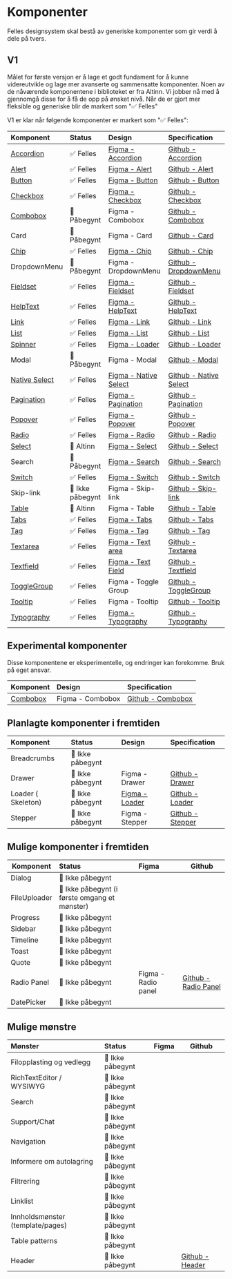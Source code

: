 
<Meta title='Oversikt' />

# Komponenter

Felles designsystem skal bestå av generiske komponenter som gir verdi å dele på tvers.

## V1

Målet for første versjon er å lage et godt fundament for å kunne videreutvikle og lage mer avanserte og sammensatte komponenter.
Noen av de nåværende komponentene i biblioteket er fra Altinn. Vi jobber nå med å gjennomgå disse for å få de opp på ønsket nivå. Når de er gjort mer fleksible og generiske blir de markert som "✅ Felles"

V1 er klar når følgende komponenter er markert som "✅ Felles":

| Komponent                                         | Status           | Design                                                                                                                                                        | Specification                                                               |
| :------------------------------------------------ | :--------------- | :------------------------------------------------------------------------------------------------------------------------------------------------------------ | :-------------------------------------------------------------------------- |
| [Accordion](/docs/felles-accordion--docs)         | ✅ Felles        | [Figma - Accordion](https://www.figma.com/file/vpM9dqqQPHqU6ogfKp5tlr/Felles-komponenter?node-id=13134%3A99489&t=q8n4mcOmllKbfppi-1)                          | [Github - Accordion](https://github.com/digdir/designsystem/issues/75)      |
| [Alert](/docs/felles-alert--docs)                 | ✅ Felles        | [Figma - Alert](https://www.figma.com/file/vpM9dqqQPHqU6ogfKp5tlr/Felles-komponenter?node-id=6801%3A29775&t=q8n4mcOmllKbfppi-1)                               | [Github - Alert](https://github.com/digdir/designsystem/issues/78)          |
| [Button](/docs/felles-button--docs)               | ✅ Felles        | [Figma - Button](https://www.figma.com/file/vpM9dqqQPHqU6ogfKp5tlr/Felles-komponenter?type=design&node-id=16157%3A48501&mode=design&t=qezsXvNE3xBWJlKj-1)     | [Github - Button](https://github.com/digdir/designsystem/issues/315)        |
| [Checkbox](/docs/felles-checkbox--docs)           | ✅ Felles        | [Figma - Checkbox](https://www.figma.com/file/vpM9dqqQPHqU6ogfKp5tlr/Felles-komponenter?node-id=6632%3A21157&t=q8n4mcOmllKbfppi-1)                            | [Github - Checkbox](https://github.com/digdir/designsystem/issues/316)      |
| [Combobox](/docs/experimental-combobox--docs)     | 🚧 Påbegynt      | Figma - Combobox                                                                                                                                              | [Github - Combobox](https://github.com/digdir/designsystem/issues/525)      |
| Card                                              | 🚧 Påbegynt      | Figma - Card                                                                                                                                                  | [Github - Card](https://github.com/digdir/designsystem/issues/317)          |
| [Chip](/docs/felles-chip--docs)                   | ✅ Felles        | [Figma - Chip](https://www.figma.com/file/vpM9dqqQPHqU6ogfKp5tlr/Felles-komponenter?node-id=7882%3A46679&t=q8n4mcOmllKbfppi-1)                                | [Github - Chip](https://github.com/digdir/designsystem/issues/49)           |
| DropdownMenu                                      | 🚧 Påbegynt      | Figma - DropdownMenu                                                                                                                                          | [Github - DropdownMenu](https://github.com/digdir/designsystem/issues/219)  |
| [Fieldset](/docs/felles-fieldset--docs)           | ✅ Felles        | [Figma - Fieldset](https://www.figma.com/file/vpM9dqqQPHqU6ogfKp5tlr/Felles-komponenter?type=design&node-id=16120%3A49532&mode=design&t=qezsXvNE3xBWJlKj-1)   | [Github - Fieldset](https://github.com/digdir/designsystem/issues/318)      |
| [HelpText](/docs/felles-helptext--docs)           | ✅ Felles        | [Figma - HelpText](https://www.figma.com/file/vpM9dqqQPHqU6ogfKp5tlr/Felles-komponenter?node-id=10351%3A59384&t=7Q2N4sUdQGhFZrPh-1)                           | [Github - HelpText](https://github.com/digdir/designsystem/issues/29)       |
| [Link](/docs/felles-link--docs)                   | ✅ Felles        | [Figma - Link](https://www.figma.com/file/vpM9dqqQPHqU6ogfKp5tlr/Felles-komponenter?type=design&node-id=12585%3A103505&mode=design&t=qezsXvNE3xBWJlKj-1)      | [Github - Link](https://github.com/digdir/designsystem/issues/62)           |
| [List](/docs/felles-list--docs)                   | ✅ Felles        | [Figma - List](https://www.figma.com/file/vpM9dqqQPHqU6ogfKp5tlr/Felles-komponenter?type=design&node-id=20798-21778&mode=design&t=BWjVN6OURqEAB6vK-0)         | [Github - List](https://github.com/digdir/designsystem/issues/80)           |
| [Spinner](/docs/felles-spinner--docs)             | ✅ Felles        | [Figma - Loader](https://www.figma.com/file/vpM9dqqQPHqU6ogfKp5tlr/Felles-komponenter?node-id=9104%3A49626&t=7Q2N4sUdQGhFZrPh-1)                              | [Github - Loader](https://github.com/digdir/designsystem/issues/81)         |
| Modal                                             | 🚧 Påbegynt      | Figma - Modal                                                                                                                                                 | [Github - Modal](https://github.com/digdir/designsystem/issues/82)          |
| [Native Select](/docs/felles-nativeselect--docs)  | ✅ Felles        | [Figma - Native Select](https://www.figma.com/file/vpM9dqqQPHqU6ogfKp5tlr/Felles-komponenter?node-id=7538%3A45657&t=7Q2N4sUdQGhFZrPh-1)                       | [Github - Native Select](https://github.com/digdir/designsystem/issues/482) |
| [Pagination](/docs/felles-pagination--docs)       | ✅ Felles        | [Figma - Pagination](https://www.figma.com/file/vpM9dqqQPHqU6ogfKp5tlr/Felles-komponenter?type=design&node-id=16577%3A54916&mode=design&t=qezsXvNE3xBWJlKj-1) | [Github - Pagination](https://github.com/digdir/designsystem/issues/83)     |
| [Popover](/docs/felles-popover--docs)             | ✅ Felles        | [Figma - Popover](https://www.figma.com/file/vpM9dqqQPHqU6ogfKp5tlr/Felles-komponenter?type=design&node-id=10702%3A68901&t=Rlfq5UyNZBL69dFr-1)                | [Github - Popover](https://github.com/digdir/designsystem/issues/60)        |
| [Radio](/docs/felles-radio--docs)                 | ✅ Felles        | [Figma - Radio](https://www.figma.com/file/vpM9dqqQPHqU6ogfKp5tlr/Felles-komponenter?type=design&node-id=16241%3A53787&mode=design&t=qezsXvNE3xBWJlKj-1)      | [Github - Radio](https://github.com/digdir/designsystem/issues/86)          |
| [Select](/docs/altinn-select-flervalgsmeny--docs) | 🔵 Altinn        | [Figma - Select](https://www.figma.com/file/vpM9dqqQPHqU6ogfKp5tlr/Felles-komponenter?node-id=7538%3A45657&t=7Q2N4sUdQGhFZrPh-1)                              | [Github - Select](https://github.com/digdir/designsystem/issues/320)        |
| Search                                            | 🚧 Påbegynt      | [Figma - Search ](https://www.figma.com/file/vpM9dqqQPHqU6ogfKp5tlr/Felles-komponenter?type=design&node-id=20351-9566&mode=design)                            | [Github - Search](https://github.com/digdir/designsystem/issues/88)         |
| [Switch](/docs/felles-switch--docs)               | ✅ Felles        | [Figma - Switch](https://www.figma.com/file/vpM9dqqQPHqU6ogfKp5tlr/Felles-komponenter?type=design&node-id=17755-6024&mode=design&t=ztPUyfbDSQjlpEzv-0)        | [Github - Switch](https://github.com/digdir/designsystem/issues/89)         |
| Skip-link                                         | 🚸 Ikke påbegynt | Figma - Skip-link                                                                                                                                             | [Github - Skip-link](https://github.com/digdir/designsystem/issues/1052)    |
| [Table](/docs/altinn-table--docs)                 | 🔵 Altinn        | Figma - Table                                                                                                                                                 | [Github - Table](https://github.com/digdir/designsystem/issues/90)          |
| [Tabs](/docs/felles-tabs--docs)                   | ✅ Felles        | [Figma - Tabs](https://www.figma.com/file/vpM9dqqQPHqU6ogfKp5tlr/Felles-komponenter?type=design&node-id=9551%3A54208&t=Rlfq5UyNZBL69dFr-1)                    | [Github - Tabs](https://github.com/digdir/designsystem/issues/91)           |
| [Tag](/docs/felles-tag--docs)                     | ✅ Felles        | [Figma - Tag](https://www.figma.com/file/vpM9dqqQPHqU6ogfKp5tlr/Felles-komponenter?node-id=10185%3A59053&t=7Q2N4sUdQGhFZrPh-1)                                | [Github - Tag](https://github.com/digdir/designsystem/issues/322)           |
| [Textarea](/docs/felles-textarea--docs)           | ✅ Felles        | [Figma - Text area](https://www.figma.com/file/vpM9dqqQPHqU6ogfKp5tlr/Felles-komponenter?node-id=6632%3A21873&t=7Q2N4sUdQGhFZrPh-1)                           | [Github - Textarea](https://github.com/digdir/designsystem/issues/323)      |
| [Textfield](/docs/felles-textfield--docs)         | ✅ Felles        | [Figma - Text Field](https://www.figma.com/file/vpM9dqqQPHqU6ogfKp5tlr/Felles-komponenter?node-id=6632%3A22228&t=7Q2N4sUdQGhFZrPh-1)                          | [Github - Textfield](https://github.com/digdir/designsystem/issues/92)      |
| [ToggleGroup](/docs/felles-togglegroup--docs)     | ✅ Felles        | Figma - Toggle Group                                                                                                                                          | [Github - ToggleGroup](https://github.com/digdir/designsystem/issues/304)   |
| [Tooltip](/docs/felles-tooltip--docs)             | ✅ Felles        | Figma - Tooltip                                                                                                                                               | [Github - Tooltip](https://github.com/digdir/designsystem/issues/93)        |
| [Typography](/docs/felles-typography--docs)       | ✅ Felles        | [Figma - Typography](https://www.figma.com/file/vpM9dqqQPHqU6ogfKp5tlr/Felles-komponenter?node-id=9219%3A49405&t=7Q2N4sUdQGhFZrPh-1)                          | [Github - Typography](https://github.com/digdir/designsystem/issues/324)    |

## Experimental komponenter

Disse komponentene er eksperimentelle, og endringer kan forekomme. Bruk på eget ansvar.

| Komponent                                     | Design           | Specification                                                          |
| :-------------------------------------------- | :--------------- | :--------------------------------------------------------------------- |
| [Combobox](/docs/experimental-combobox--docs) | Figma - Combobox | [Github - Combobox](https://github.com/digdir/designsystem/issues/525) |

## Planlagte komponenter i fremtiden

| Komponent          | Status           | Design                                                                                                                           | Specification                                                         |
| :----------------- | :--------------- | :------------------------------------------------------------------------------------------------------------------------------- | :-------------------------------------------------------------------- |
| Breadcrumbs        | 🚸 Ikke påbegynt |                                                                                                                                  |                                                                       |
| Drawer             | 🚸 Ikke påbegynt | Figma - Drawer                                                                                                                   | [Github - Drawer](https://github.com/digdir/designsystem/issues/221)  |
| Loader ( Skeleton) | 🚸 Ikke påbegynt | [Figma - Loader](https://www.figma.com/file/vpM9dqqQPHqU6ogfKp5tlr/Felles-komponenter?node-id=9104%3A49626&t=7Q2N4sUdQGhFZrPh-1) | [Github - Loader](https://github.com/digdir/designsystem/issues/81)   |
| Stepper            | 🚸 Ikke påbegynt | Figma - Stepper                                                                                                                  | [Github - Stepper](https://github.com/digdir/designsystem/issues/321) |

## Mulige komponenter i fremtiden

| Komponent    | Status                                        | Figma               | Github                                                                    |
| ------------ | :-------------------------------------------- | :------------------ | ------------------------------------------------------------------------- |
| Dialog       | 🚸 Ikke påbegynt                              |                     |                                                                           |
| FileUploader | 🚸 Ikke påbegynt (i første omgang et mønster) |                     |                                                                           |
| Progress     | 🚸 Ikke påbegynt                              |                     |                                                                           |
| Sidebar      | 🚸 Ikke påbegynt                              |                     |                                                                           |
| Timeline     | 🚸 Ikke påbegynt                              |                     |                                                                           |
| Toast        | 🚸 Ikke påbegynt                              |                     |                                                                           |
| Quote        | 🚸 Ikke påbegynt                              |                     |                                                                           |
| Radio Panel  | 🚸 Ikke påbegynt                              | Figma - Radio panel | [Github - Radio Panel](https://github.com/digdir/designsystem/issues/526) |
| DatePicker   | 🚸 Ikke påbegynt                              |                     |                                                                           |

## Mulige mønstre

| Mønster                          | Status           | Figma | Github                                                               |
| :------------------------------- | :--------------- | :---- | -------------------------------------------------------------------- |
| Filopplasting og vedlegg         | 🚸 Ikke påbegynt |       |                                                                      |
| RichTextEditor / WYSIWYG         | 🚸 Ikke påbegynt |       |                                                                      |
| Search                           | 🚸 Ikke påbegynt |       |                                                                      |
| Support/Chat                     | 🚸 Ikke påbegynt |       |                                                                      |
| Navigation                       | 🚸 Ikke påbegynt |       |                                                                      |
| Informere om autolagring         | 🚸 Ikke påbegynt |       |                                                                      |
| Filtrering                       | 🚸 Ikke påbegynt |       |                                                                      |
| Linklist                         | 🚸 Ikke påbegynt |       |                                                                      |
| Innholdsmønster (template/pages) | 🚸 Ikke påbegynt |       |                                                                      |
| Table patterns                   | 🚸 Ikke påbegynt |       |                                                                      |
| Header                           | 🚸 Ikke påbegynt |       | [Github - Header](https://github.com/digdir/designsystem/issues/216) |
